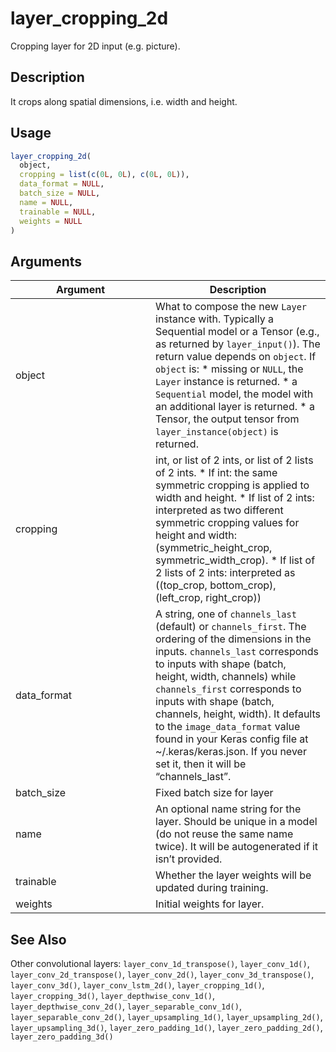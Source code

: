 # layer_cropping_2d


Cropping layer for 2D input (e.g. picture).




## Description

It crops along spatial dimensions, i.e. width and height.





## Usage
```r
layer_cropping_2d(
  object,
  cropping = list(c(0L, 0L), c(0L, 0L)),
  data_format = NULL,
  batch_size = NULL,
  name = NULL,
  trainable = NULL,
  weights = NULL
)
```




## Arguments


Argument      |Description
------------- |----------------
object | What to compose the new ``Layer`` instance with. Typically a Sequential model or a Tensor (e.g., as returned by ``layer_input()``). The return value depends on ``object``. If ``object`` is:   *  missing or `NULL`, the `Layer` instance is returned.  *  a `Sequential` model, the model with an additional layer is returned.  *  a Tensor, the output tensor from `layer_instance(object)` is returned.
cropping | int, or list of 2 ints, or list of 2 lists of 2 ints.   *  If int: the same symmetric cropping is applied to width and height.  *  If list of 2 ints: interpreted as two different symmetric cropping values for height and width: (symmetric_height_crop, symmetric_width_crop).  *  If list of 2 lists of 2 ints: interpreted as ((top_crop, bottom_crop), (left_crop,   right_crop))
data_format | A string, one of ``channels_last`` (default) or ``channels_first``. The ordering of the dimensions in the inputs. ``channels_last`` corresponds to inputs with shape (batch, height, width, channels) while ``channels_first`` corresponds to inputs with shape (batch, channels, height, width). It defaults to the ``image_data_format`` value found in your Keras config file at ~/.keras/keras.json. If you never set it, then it will be "channels_last".
batch_size | Fixed batch size for layer
name | An optional name string for the layer. Should be unique in a model (do not reuse the same name twice). It will be autogenerated if it isn't provided.
trainable | Whether the layer weights will be updated during training.
weights | Initial weights for layer.







## See Also

Other convolutional layers: 
`layer_conv_1d_transpose()`,
`layer_conv_1d()`,
`layer_conv_2d_transpose()`,
`layer_conv_2d()`,
`layer_conv_3d_transpose()`,
`layer_conv_3d()`,
`layer_conv_lstm_2d()`,
`layer_cropping_1d()`,
`layer_cropping_3d()`,
`layer_depthwise_conv_1d()`,
`layer_depthwise_conv_2d()`,
`layer_separable_conv_1d()`,
`layer_separable_conv_2d()`,
`layer_upsampling_1d()`,
`layer_upsampling_2d()`,
`layer_upsampling_3d()`,
`layer_zero_padding_1d()`,
`layer_zero_padding_2d()`,
`layer_zero_padding_3d()`



